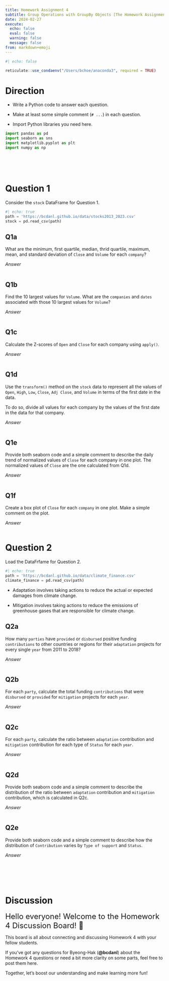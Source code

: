 ```yaml
---
title: Homework Assignment 4
subtitle: Group Operations with GroupBy Objects [The Homework Assignment 4 may be subject to change during the Module.]
date: 2024-02-27
execute: 
  echo: false
  eval: false
  warning: false
  message: false
from: markdown+emoji
---
```


```r
#| echo: false

reticulate::use_condaenv("/Users/bchoe/anaconda3", required = TRUE)
```


# Direction

-   Write a Python code to answer each question.

-   Make at least some simple comment (`# ...`) in each question.

-   Import Python libraries you need here.

```python
import pandas as pd
import seaborn as sns
import matplotlib.pyplot as plt
import numpy as np
```

<br><br><br>

# Question 1

Consider the `stock` DataFrame for Question 1.

```python
#| echo: true
path = 'https://bcdanl.github.io/data/stocks2013_2023.csv'
stock = pd.read_csv(path)
```

## Q1a

What are the minimum, first quartile, median, thrid quartile, maximum, mean, and standard deviation of `Close` and `Volume` for each `company`?
<br>

*Answer*

```python

```



## Q1b

Find the 10 largest values for `Volume`. What are the `companies` and `dates` associated with those 10 largest values for `Volume`?
<br>

*Answer*

```python

```



## Q1c

Calculate the Z-scores of `Open` and `Close` for each company using `apply()`.
<br>

*Answer*

```python

```



## Q1d

Use the `transform()` method on the `stock` data to represent all the values of `Open`, `High`, `Low`, `Close`, `Adj Close`, and `Volume` in terms of the first date in the data.

To do so, divide all values for each company by the values of the first date in the data for that company.
<br>

*Answer*

```python

```



## Q1e

Provide both seaborn code and a simple comment to describe the daily trend of normalized values of `Close` for each company in one plot. The normalized values of `Close` are the one calculated from Q1d.
<br>

*Answer*

```python

```



## Q1f

Create a box plot of `Close` for each `company` in one plot. Make a simple comment on the plot.
<br>

*Answer*

```python

```



# Question 2

Load the DataFrfame for Question 2.

```python
#| echo: true
path = 'https://bcdanl.github.io/data/climate_finance.csv'
climate_finance = pd.read_csv(path)
```

-   Adaptation involves taking actions to reduce the actual or expected damages from climate change.

-   Mitigation involves taking actions to reduce the emissions of greenhouse gases that are responsible for climate change.

## Q2a

How many `parties` have `provided` or `disbursed` positive funding `contributions` to other countries or regions for their `adaptation` projects for every single `year` from 2011 to 2018?
<br>

*Answer*

```python

```



## Q2b

For each `party`, calculate the total funding `contributions` that were `disbursed` or `provided` for `mitigation` projects for each `year`.
<br>

*Answer*

```python

```



## Q2c

For each `party`, calculate the ratio between `adaptation` contribution and `mitigation` contribution for each type of `Status` for each `year`.
<br>

*Answer*

```python

```



## Q2d

Provide both seaborn code and a simple comment to describe the distribution of the ratio between `adaptation` contribution and `mitigation` contribution, which is calculated in Q2c.
<br>

*Answer*

```python

```



## Q2e

Provide both seaborn code and a simple comment to describe how the distribution of `Contribution` varies by `Type of support` and `Status`.
<br>

*Answer*

```python

```




<br><br><br>

# Discussion

<font size = "5">Hello everyone! Welcome to the Homework 4 Discussion Board! 🌟</font>

This board is all about connecting and discussing Homework 4 with your fellow students.

If you've got any questions for Byeong-Hak (**@bcdanl**) about the Homework 4 questions or need a bit more clarity on some parts, feel free to post them here.

Together, let's boost our understanding and make learning more fun!

